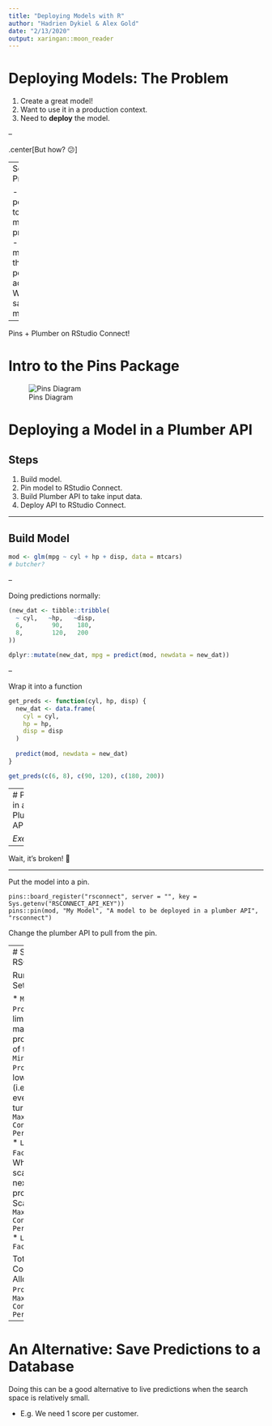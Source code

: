 ```yaml
---
title: "Deploying Models with R"
author: "Hadrien Dykiel & Alex Gold"
date: "2/13/2020"
output: xaringan::moon_reader
---
```


# Deploying Models: The Problem

1. Create a great model!
2. Want to use it in a production context.
3. Need to **deploy** the model.

-- 

.center[But how? 😕]

--
Some Problems:

- Where do people go to get model predictions?
- How do I make sure the right people have access?
- Where do I save the model?

--

Pins + Plumber on RStudio Connect!

# Intro to the Pins Package

![Pins Diagram](~/rstudio/workshop_february_2020/03_model_deploy/images/pins_diagram.png)

# Deploying a Model in a Plumber API

## Steps

1. Build model.
2. Pin model to RStudio Connect.
3. Build Plumber API to take input data.
4. Deploy API to RStudio Connect.

---

## Build Model

```r
mod <- glm(mpg ~ cyl + hp + disp, data = mtcars)
# butcher?
```

--

Doing predictions normally:
```r
(new_dat <- tibble::tribble(
  ~ cyl,   ~hp,   ~disp,
  6,        90,    180, 
  8,        120,   200
))

dplyr::mutate(new_dat, mpg = predict(mod, newdata = new_dat))

```

--

Wrap it into a function
```r
get_preds <- function(cyl, hp, disp) {
  new_dat <- data.frame(
    cyl = cyl, 
    hp = hp, 
    disp = disp
  )
  
  predict(mod, newdata = new_dat)
}

get_preds(c(6, 8), c(90, 120), c(180, 200))
```

---
# Put it in a Plumber API

*Exercise!*

--

Wait, it's broken! 😬

---

Put the model into a pin.

```
pins::board_register("rsconnect", server = "", key = Sys.getenv("RSCONNECT_API_KEY"))
pins::pin(mod, "My Model", "A model to be deployed in a plumber API", "rsconnect")
```
Change the plumber API to pull from the pin.


---
# Scaling RSC

Runtime Settings

* `Max Processes` - limit on how many processes of this API
* `Min Processes` - lower limit (i.e. don't ever fully turn off)
* `Max Connections Per Process`
* `Load Factor` - When to scale up next process
  * Scale Up at: `Max Connections Per Process` * `Load Factor`
  
Total Connections Allowed: `Max Processes` * `Max Connections Per Process`


---
# An Alternative: Save Predictions to a Database
Doing this can be a good alternative to live predictions when the search space is relatively small.

* E.g. We need 1 score per customer. 
